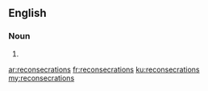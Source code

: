 ==English==

===Noun===
{{head|en|noun plural form}}

# {{plural of|reconsecration|lang=en}}

[[ar:reconsecrations]]
[[fr:reconsecrations]]
[[ku:reconsecrations]]
[[my:reconsecrations]]
